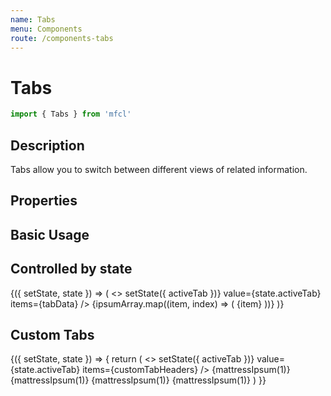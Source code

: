 ```yaml
---
name: Tabs
menu: Components
route: /components-tabs
---
```



# Tabs

```javascript
import { Tabs } from 'mfcl'
```

## Description

Tabs allow you to switch between different views of related information.

## Properties

<Props of={Tabs} />

## Basic Usage

<Playground>
  <Tabs name="default" items={tabData} defaultValue={2} />
</Playground>

## Controlled by state

<Playground>
  <Component initialState={{ activeTab: 0 }}>
    {({ setState, state }) => (
      <>
        <Tabs
          name="controlled"
          onChange={(activeTab) => setState({ activeTab })}
          value={state.activeTab}
          items={tabData}
        />
        <Panel>
          {ipsumArray.map((item, index) => (
            <PanelItem name="controlled" isSelected={index === state.activeTab} index={index} key={index}>
              {item}
            </PanelItem>
          ))}
        </Panel>
      </>
    )}
  </Component>
</Playground>

## Custom Tabs

<Playground>
  <Component initialState={{ activeTab: 0 }}>
    {({ setState, state }) => {
      return (
        <>
          <Tabs
            name="custom"
            onChange={(activeTab) => setState({ activeTab })}
            value={state.activeTab}
            items={customTabHeaders}
          />
          <PanelItem name="custom" isSelected={0 === state.activeTab} index={0}>
            {mattressIpsum(1)}
          </PanelItem>
          <PanelItem name="custom" isSelected={1 === state.activeTab} index={1}>
            {mattressIpsum(1)}
          </PanelItem>
          <PanelItem name="custom" isSelected={2 === state.activeTab} index={2}>
            {mattressIpsum(1)}
          </PanelItem>
          <PanelItem name="custom" isSelected={3 === state.activeTab} index={3}>
            {mattressIpsum(1)}
          </PanelItem>
        </>
      )
    }}
  </Component>
</Playground>
